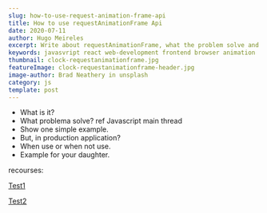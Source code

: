 ---
slug: how-to-use-request-animation-frame-api
title: How to use requestAnimationFrame Api
date: 2020-07-11
author: Hugo Meireles
excerpt: Write about requestAnimationFrame, what the problem solve and how can be use
keywords: javasvript react web-development frontend browser animation
thumbnail: clock-requestanimationframe.jpg
featureImage: clock-requestanimationframe-header.jpg
image-author: Brad Neathery in unsplash
category: js
template: post
---

- What is it?
- What problema solve?
  ref Javascript main thread
- Show one simple example.
- But, in production application?
- When use or when not use.
- Example for your daughter.

recourses:

[Test1](https://testdrive-archive.azurewebsites.net/graphics/RequestAnimationFrame/Default.html#)

[Test2](https://medium.com/jspoint/javascript-raf-requestanimationframe-456f8a0d04b0#:~:text=Unlike%20setInterval%20%2C%20requestAnimationFrame%20does%20not,element%20in%20that%20callback%20function.)
